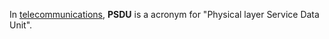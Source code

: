 In [[telecommunication]]s, '''PSDU''' is a acronym for "Physical layer Service Data Unit".

{{Telecomm-stub}}